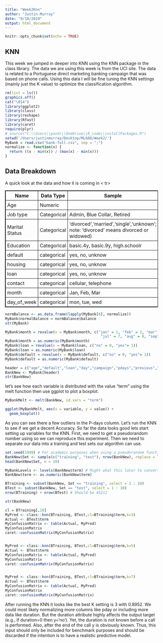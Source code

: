 ```yaml
---
title: "Week2Knn"
author: "Justin Murray"
date: "9/18/2019"
output: html_document
---
```


```r
knitr::opts_chunk$set(echo = TRUE)
```

## KNN

This week we jumped in deeper into KNN using the KNN package in the class library. The data we are using this week is from the UCI site. The data is related to a Portuguese direct marketing banking campaign that was based on phone calls. Using this data I will be fine tuning the KNN settings (mainly just the K value) to optimize the classification algorithm.



```r
rm(list = ls()) 
graphics.off()
cat("\014")  
library(ggplot2)
library(class)
library(reshape)
library(Rfast)
library(caret)
require(plyr)
# source("C:\\Users\\pandr\\OneDrive\\R_code\\installPackages.R")
setwd('/Users/justinmurray/Desktop/ML680/Week2/')
MyBank = read.csv("bank-full.csv", sep = ";")
normalize <- function(x) {
  return ((x - min(x)) / (max(x) - min(x)))
}

```

## Data Breakdown
A quick look at the data and how it is coming in
<style> 
  table, th, td {
    border: 1px solid black;
  }
  th, td {
    padding: 5px;
  }
</style>
 <!-- This creates the table -->
<table style="width:100%">
  <tr><th>Name</th><th>Data Type</th><th>Sample</th></tr>
  <tr><td>Age</td><td>Numeric</td><td></td></tr>
  <tr><td>Job type</td><td>Categorical</td><td>Admin, Blue Collar, Retired</td></tr>
  <tr><td>Marital Status</td><td>Categorical</td><td>'divorced','married','single','unknown'; note: 'divorced' means divorced or widowed)</td><</tr>
  <tr><td>Education</td><td>Categorical</td><td>basic.4y, basic.9y, high.schoolr</td></tr>
  <tr><td>default</td><td>categorical</td><td> yes, no, unknow</td></tr>
  <tr><td>housing</td><td>categorical</td><td> yes, no, unknow</td></tr>
  <tr><td>loan</td><td>categorical</td><td> yes, no, unknow</td></tr>
  <tr><td>contact</td><td>categorical</td><td> cellular, telephone</td></tr>
  <tr><td>month</td><td>categorical</td><td>Jan, Feb, Mar</td></tr>
  tr><td>day_of_week</td><td>categorical</td><td>mon, tue, wed</td></tr>
</table>

```r

normBalance <- as.data.frame(lapply(MyBank[6], normalize))
MyBank$normalBalance = normBalance$balance
str(MyBank)

MyBank$month = revalue(x = MyBank$month, c("jan" = 1, "feb" = 2, "mar" = 3, "apr" = 4 ,"may" = 5 , "jun" = 6,
                                            "jul" = 7, "aug" = 8, "sep" = 9, "oct" = 10, "nov" = 11, "dec" = 12))
MyBank$month = as.numeric(MyBank$month)
MyBank$loan = revalue(x = MyBank$loan, c("no" = 0, "yes"= 1))
MyBank$loan = as.numeric(MyBank$loan)
MyBank$default = revalue(x = MyBank$default, c("no" = 0, "yes"= 1))
MyBank$default = as.numeric(MyBank$default)

header = c("age","default","loan","day","campaign","pdays","previous","month","normalBalance","term")
BankNew <- MyBank[header]
str(BankNew)
```

let's see how each variable is distributed with the value "term" using the melt function then use ggplot to plot a boxplot.
```r

MyBankMelt <- melt(BankNew, id.vars = "term")

ggplot(MyBankMelt, aes(x = variable, y = value)) + 
  geom_boxplot()


```
As you can see there a few outliers in the P-days column. Let's run the KNN to see if we get a decent Accuracy. So far the data looks good lets start setting up variables for the KNN. First, we need to get a pseudorandom number using so we can reproduce this experiment. Then we need to separate our data into a training and test sets our algorithm can use. 
```r
set.seed(1999) # For academic purposes when using a pseudorandom function and party like its 1999
BankNew$Set <- sample(c("training", "test"), nrow(BankNew), replace = TRUE, prob = c(0.8, 0.2)) 
head(BankNew$Set, n = 10)

MyBankLevels <- levels(BankNew$term) # Might what this later to convert numeric Sex back to factor or character
BankNew$term <- as.numeric(BankNew$term)
```



```r
BTraining <- subset(BankNew, Set == "training", select = 1 : 10)
BTest <- subset(BankNew, Set == "test", select = 1 : 10)
nrow(BTraining) + nrow(BTest) # Should be 45211

str(BankNew)

cl = BTraining[,10]
MyPred <- class::knn(BTraining, BTest,cl=BTraining$term,k=3)
Actual <- BTest$term
MyConfusionMatrix <- table(Actual, MyPred)
MyConfusionMatrix
caret::confusionMatrix(MyConfusionMatrix)


MyPred <- class::knn(BTraining, BTest,cl=BTraining$term,k=5) 
Actual <- BTest$term
MyConfusionMatrix <- table(Actual, MyPred)
MyConfusionMatrix
caret::confusionMatrix(MyConfusionMatrix)


MyPred <- class::knn(BTraining, BTest,cl=BTraining$term,k=7) 
Actual <- BTest$term
MyConfusionMatrix <- table(Actual, MyPred)
MyConfusionMatrix
caret::confusionMatrix(MyConfusionMatrix)

```

After running the KNN it looks like the best K setting is 3 with 0.8952. We could most likely normalizing more columns like pday or including more data like duration. But the duration attribute highly affects the output target (e.g., if duration=0 then y='no'). Yet, the duration is not known before a call is performed. Also, after the end of the call y is obviously known. Thus, this input should only be included for benchmark purposes and should be discarded if the intention is to have a realistic predictive model.


